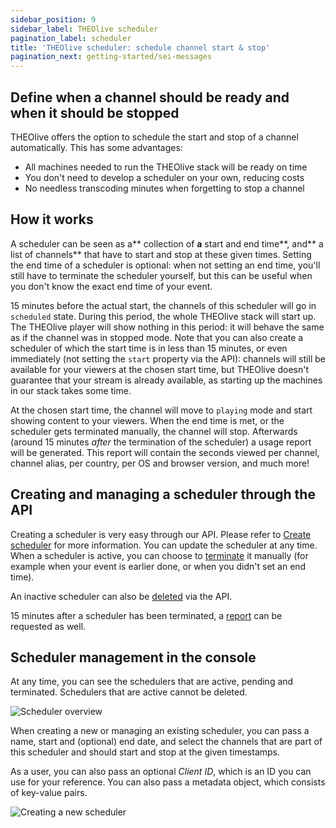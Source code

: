 ```yaml
---
sidebar_position: 9
sidebar_label: THEOlive scheduler
pagination_label: scheduler
title: 'THEOlive scheduler: schedule channel start & stop'
pagination_next: getting-started/sei-messages
---
```


Define when a channel should be ready and when it should be stopped
---

THEOlive offers the option to schedule the start and stop of a channel automatically. This has some advantages: 

- All machines needed to run the THEOlive stack will be ready on time
- You don't need to develop a scheduler on your own, reducing costs
- No needless transcoding minutes when forgetting to stop a channel

## How it works

A scheduler can be seen as a** collection of **a** start and end time**, and** a list of channels** that have to start and stop at these given times. Setting the end time of a scheduler is optional: when not setting an end time, you'll still have to terminate the scheduler yourself, but this can be useful when you don't know the exact end time of your event.

15 minutes before the actual start, the channels of this scheduler will go in `scheduled` state. During this period, the whole THEOlive stack will start up. The THEOlive player will show nothing in this period: it will behave the same as if the channel was in stopped mode. Note that you can also create a scheduler of which the start time is in less than 15 minutes, or even immediately (not setting the `start` property via the API): channels will still be available for your viewers at the chosen start time, but THEOlive doesn't guarantee that your stream is already available, as starting up the machines in our stack takes some time. 

At the chosen start time, the channel will move to `playing` mode and start showing content to your viewers. When the end time is met, or the scheduler gets terminated manually, the channel will stop. Afterwards (around 15 minutes _after_ the termination of the scheduler) a usage report will be generated. This report will contain the seconds viewed per channel, channel alias, per country, per OS and browser version, and much more!

## Creating and managing a scheduler through the API

Creating a scheduler is very easy through our API. Please refer to [Create scheduler](ref:create-scheduler) for more information. You can update the scheduler at any time. When a scheduler is active, you can choose to [terminate](ref:terminate-scheduler) it manually (for example when your event is earlier done, or when you didn't set an end time). 

An inactive scheduler can also be [deleted](ref:delete-scheduler) via the API. 

15 minutes after a scheduler has been terminated, a [report](ref:get-scheduler-report) can be requested as well.

## Scheduler management in the console

At any time, you can see the schedulers that are active, pending and terminated. Schedulers that are active cannot be deleted.

![](https://files.readme.io/cd5c594-scheduler-overview.png "Scheduler overview")


When creating a new or managing an existing scheduler, you can pass a name, start and (optional) end date, and select the channels that are part of this scheduler and should start and stop at the given timestamps.

As a user, you can also pass an optional _Client ID_, which is an ID you can use for your reference. You can also pass a metadata object, which consists of key-value pairs.

![](https://files.readme.io/8ce9112-create-scheduler.PNG "Creating a new scheduler")
